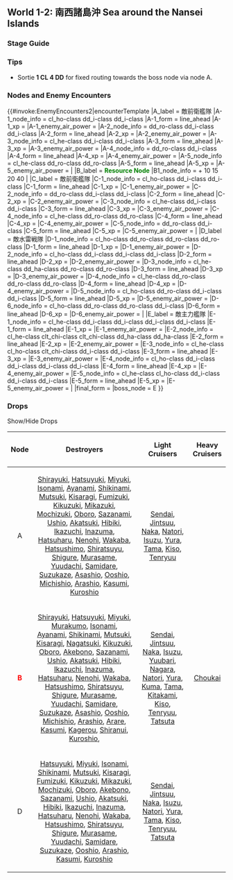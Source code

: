 ==World 1-2: 南西諸島沖 Sea around the Nansei Islands==
{{LabSortieworld
| map = 1 02.png
| difficulty = ☆
| item = {{Ammo}}
| exp = Varies
| code = 南西諸島沖警備 ([[wikipedia:Nansei_Islands|Nansei Islands]] Sea Defense)
| jptext = 南西諸島沖に接近する敵前衛艦隊を捕捉、迎撃せよ！ 
| entext = Intercept the enemy's vanguard fleet in the seas off the Nansei Islands!
}}

===Stage Guide===
{{MapBranchingTable
|title = 1-2 Branching Rules
|expand = true
|id = 1-2
|0 -> A, B/resource = 
* Meet '''ALL''' of the following requirements to go to A:
** Fleet contains ≤ 5 ships.
** DD+DE = 4
* Otherwise, random between A and B
** 40% to A if fleet contains 6 ships
** 50% to A if fleet contains 5 ships
** 60% to A if fleet contains 4 ships
** 70% to A if fleet contains ≤ 3 ships
|A -> D,E =
*Go to D if fleet contains slow ships '''and''' DD+DE ≤ 3
*Meet '''ANY''' of the following to go to E
**Fast Fleet
**Fleet contains CL and DD ≥ 4
**CL = 1 and DD+DE = 5
*Otherwise, random routing
}}

===Tips===
*Sortie '''1 CL 4 DD''' for fixed routing towards the boss node via node A.

===Nodes and Enemy Encounters===
{{#invoke:EnemyEncounters2|encounterTemplate
|A_label = 敵前衛艦隊
|A-1_node_info = cl_ho-class dd_i-class dd_i-class
|A-1_form = line_ahead
|A-1_xp =
|A-1_enemy_air_power =
|A-2_node_info = dd_ro-class dd_i-class dd_i-class
|A-2_form = line_ahead
|A-2_xp =
|A-2_enemy_air_power =
|A-3_node_info = cl_he-class dd_i-class dd_i-class
|A-3_form = line_ahead
|A-3_xp =
|A-3_enemy_air_power =
|A-4_node_info = dd_ro-class dd_i-class
|A-4_form = line_ahead
|A-4_xp =
|A-4_enemy_air_power =
|A-5_node_info = cl_he-class dd_ro-class dd_ro-class
|A-5_form = line_ahead
|A-5_xp =
|A-5_enemy_air_power =
|
|B_label = '''<span style="color:green">Resource Node</span>'''
|B1_node_info = {{Template:Ammo}} + 10 15 20 40
|
|C_label = 敵前衛艦隊
|C-1_node_info = cl_ho-class dd_i-class dd_i-class
|C-1_form = line_ahead
|C-1_xp =
|C-1_enemy_air_power =
|C-2_node_info = dd_ro-class dd_i-class dd_i-class
|C-2_form = line_ahead
|C-2_xp =
|C-2_enemy_air_power =
|C-3_node_info = cl_he-class dd_i-class dd_i-class
|C-3_form = line_ahead
|C-3_xp =
|C-3_enemy_air_power =
|C-4_node_info = cl_he-class dd_ro-class dd_ro-class
|C-4_form = line_ahead
|C-4_xp =
|C-4_enemy_air_power =
|C-5_node_info = dd_ro-class dd_i-class
|C-5_form = line_ahead
|C-5_xp =
|C-5_enemy_air_power =
|
|D_label = 敵水雷戦隊
|D-1_node_info = cl_ho-class dd_ro-class dd_ro-class dd_ro-class
|D-1_form = line_ahead
|D-1_xp =
|D-1_enemy_air_power =
|D-2_node_info = cl_ho-class dd_i-class dd_i-class dd_i-class
|D-2_form = line_ahead
|D-2_xp =
|D-2_enemy_air_power =
|D-3_node_info = cl_he-class dd_ha-class dd_ro-class dd_ro-class
|D-3_form = line_ahead
|D-3_xp =
|D-3_enemy_air_power =
|D-4_node_info = cl_he-class dd_ro-class dd_ro-class dd_ro-class
|D-4_form = line_ahead
|D-4_xp =
|D-4_enemy_air_power =
|D-5_node_info = cl_ho-class dd_ro-class dd_i-class dd_i-class
|D-5_form = line_ahead
|D-5_xp =
|D-5_enemy_air_power =
|D-6_node_info = cl_ho-class dd_ro-class dd_ro-class dd_i-class
|D-6_form = line_ahead
|D-6_xp =
|D-6_enemy_air_power =
|
|E_label = 敵主力艦隊
|E-1_node_info = cl_he-class dd_i-class dd_i-class dd_i-class dd_i-class
|E-1_form = line_ahead
|E-1_xp =
|E-1_enemy_air_power =
|E-2_node_info = cl_he-class clt_chi-class clt_chi-class dd_ha-class dd_ha-class
|E-2_form = line_ahead
|E-2_xp =
|E-2_enemy_air_power =
|E-3_node_info = cl_he-class cl_ho-class clt_chi-class dd_i-class dd_i-class
|E-3_form = line_ahead
|E-3_xp =
|E-3_enemy_air_power =
|E-4_node_info = cl_ho-class dd_i-class dd_i-class dd_i-class dd_i-class
|E-4_form = line_ahead
|E-4_xp =
|E-4_enemy_air_power =
|E-5_node_info = cl_he-class cl_ho-class dd_i-class dd_i-class dd_i-class
|E-5_form = line_ahead
|E-5_xp =
|E-5_enemy_air_power =
|
|final_form = 
|boss_node = E
}}

===Drops===
<div class="mw-customtoggle-1-2-drop globalbutton">Show/Hide Drops</div>
{| class="mw-collapsible mw-collapsed wikitable" id="mw-customcollapsible-1-2-drop"
!Node
!Destroyers
!Light Cruisers
!Heavy Cruisers
|-
| style="text-align:center;" |A
| style="text-align:center;" |[[Shirayuki]], [[Hatsuyuki]], [[Miyuki]], [[Isonami]], [[Ayanami]], [[Shikinami]], [[Mutsuki]], [[Kisaragi]], [[Fumizuki]], [[Kikuzuki]], [[Mikazuki]], [[Mochizuki]], [[Oboro]], [[Sazanami]], [[Ushio]], [[Akatsuki]], [[Hibiki]], [[Ikazuchi]], [[Inazuma]], [[Hatsuharu]], [[Nenohi]], [[Wakaba]], [[Hatsushimo]], [[Shiratsuyu]], [[Shigure]], [[Murasame]], [[Yuudachi]], [[Samidare]], [[Suzukaze]], [[Asashio]], [[Ooshio]], [[Michishio]], [[Arashio]], [[Kasumi]], [[Kuroshio]]
| style="text-align:center;" |[[Sendai]], [[Jintsuu]], [[Naka]], [[Natori]], [[Isuzu]], [[Yura]], [[Tama]], [[Kiso]], [[Tenryuu]]
|
|-
| style="text-align:center;" |'''<span class="wikicolor" style="color:Red">B</span>'''
| style="text-align:center;" |[[Shirayuki]], [[Hatsuyuki]], [[Miyuki]], [[Murakumo]], [[Isonami]], [[Ayanami]], [[Shikinami]], [[Mutsuki]], [[Kisaragi]], [[Nagatsuki]], [[Kikuzuki]], [[Oboro]], [[Akebono]], [[Sazanami]], [[Ushio]], [[Akatsuki]], [[Hibiki]], [[Ikazuchi]], [[Inazuma]], [[Hatsuharu]], [[Nenohi]], [[Wakaba]], [[Hatsushimo]], [[Shiratsuyu]], [[Shigure]], [[Murasame]], [[Yuudachi]], [[Samidare]], [[Suzukaze]], [[Asashio]], [[Ooshio]], [[Michishio]], [[Arashio]], [[Arare]], [[Kasumi]], [[Kagerou]], [[Shiranui]], [[Kuroshio]],
| style="text-align:center;" |[[Sendai]], [[Jintsuu]], [[Naka]], [[Isuzu]], [[Yuubari]], [[Nagara]], [[Natori]], [[Yura]], [[Kuma]], [[Tama]], [[Kitakami]], [[Kiso]], [[Tenryuu]], [[Tatsuta]]
| style="text-align:center;" | [[Choukai]]
|-
| style="text-align:center;" |D
| style="text-align:center;" |[[Hatsuyuki]], [[Miyuki]], [[Isonami]], [[Shikinami]], [[Mutsuki]], [[Kisaragi]], [[Fumizuki]], [[Kikuzuki]], [[Mikazuki]], [[Mochizuki]], [[Oboro]], [[Akebono]], [[Sazanami]], [[Ushio]], [[Akatsuki]], [[Hibiki]], [[Ikazuchi]], [[Inazuma]], [[Hatsuharu]], [[Nenohi]], [[Wakaba]], [[Hatsushimo]], [[Shiratsuyu]], [[Shigure]], [[Murasame]], [[Yuudachi]], [[Samidare]], [[Suzukaze]], [[Ooshio]], [[Arashio]], [[Kasumi]], [[Kuroshio]]
| style="text-align:center;" |[[Sendai]], [[Jintsuu]], [[Naka]], [[Isuzu]], [[Natori]], [[Yura]], [[Tama]], [[Kiso]], [[Tenryuu]], [[Tatsuta]]
|
|}